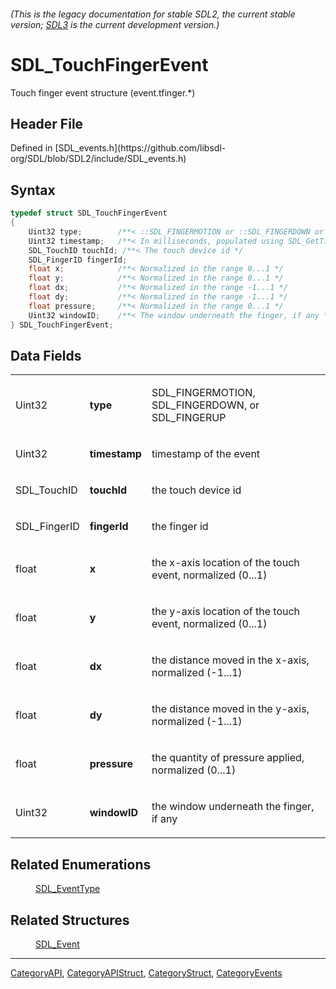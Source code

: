 ====== (This is the legacy documentation for stable SDL2, the current stable version; [https://wiki.libsdl.org/SDL3/ SDL3] is the current development version.) ======
= SDL_TouchFingerEvent =

Touch finger event structure (event.tfinger.*)

== Header File ==

Defined in [SDL_events.h](https://github.com/libsdl-org/SDL/blob/SDL2/include/SDL_events.h)

== Syntax ==

<syntaxhighlight lang='c'>
typedef struct SDL_TouchFingerEvent
{
    Uint32 type;        /**< ::SDL_FINGERMOTION or ::SDL_FINGERDOWN or ::SDL_FINGERUP */
    Uint32 timestamp;   /**< In milliseconds, populated using SDL_GetTicks() */
    SDL_TouchID touchId; /**< The touch device id */
    SDL_FingerID fingerId;
    float x;            /**< Normalized in the range 0...1 */
    float y;            /**< Normalized in the range 0...1 */
    float dx;           /**< Normalized in the range -1...1 */
    float dy;           /**< Normalized in the range -1...1 */
    float pressure;     /**< Normalized in the range 0...1 */
    Uint32 windowID;    /**< The window underneath the finger, if any */
} SDL_TouchFingerEvent;</syntaxhighlight>

== Data Fields ==

{|
|Uint32
|'''type'''
|SDL_FINGERMOTION, SDL_FINGERDOWN, or SDL_FINGERUP
|-
|Uint32
|'''timestamp'''
|timestamp of the event
|-
|SDL_TouchID
|'''touchId'''
|the touch device id
|-
|SDL_FingerID
|'''fingerId'''
|the finger id
|-
|float
|'''x'''
|the x-axis location of the touch event, normalized (0...1)
|-
|float
|'''y'''
|the y-axis location of the touch event, normalized (0...1)
|-
|float
|'''dx'''
|the distance moved in the x-axis, normalized (-1...1)
|-
|float
|'''dy'''
|the distance moved in the y-axis, normalized (-1...1)
|-
|float
|'''pressure'''
|the quantity of pressure applied, normalized (0...1)
|-
|Uint32
|'''windowID'''
|the window underneath the finger, if any
|}

== Related Enumerations ==

:[[SDL_EventType]]

== Related Structures ==

:[[SDL_Event]]

----
[[CategoryAPI]], [[CategoryAPIStruct]], [[CategoryStruct]], [[CategoryEvents]]


